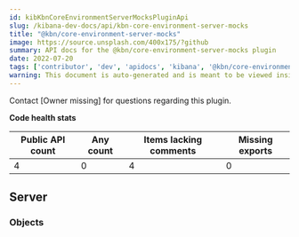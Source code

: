 ```yaml
---
id: kibKbnCoreEnvironmentServerMocksPluginApi
slug: /kibana-dev-docs/api/kbn-core-environment-server-mocks
title: "@kbn/core-environment-server-mocks"
image: https://source.unsplash.com/400x175/?github
summary: API docs for the @kbn/core-environment-server-mocks plugin
date: 2022-07-20
tags: ['contributor', 'dev', 'apidocs', 'kibana', '@kbn/core-environment-server-mocks']
warning: This document is auto-generated and is meant to be viewed inside our experimental, new docs system. Reach out in #docs-engineering for more info.
---
```




Contact [Owner missing] for questions regarding this plugin.

**Code health stats**

| Public API count  | Any count | Items lacking comments | Missing exports |
|-------------------|-----------|------------------------|-----------------|
| 4 | 0 | 4 | 0 |

## Server

### Objects
<DocDefinitionList data={kbnCoreEnvironmentServerMocksObj.server.objects}/>

